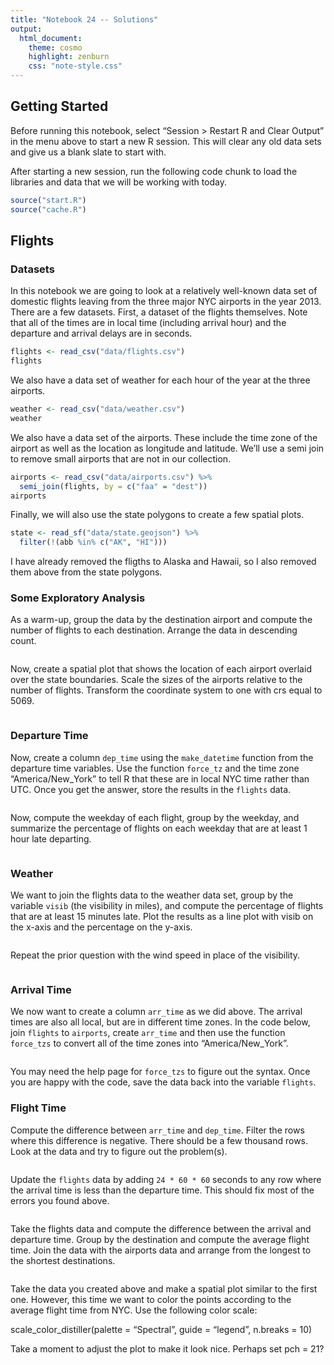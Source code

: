 ```yaml
---
title: "Notebook 24 -- Solutions"
output:
  html_document:
    theme: cosmo
    highlight: zenburn
    css: "note-style.css"
---
```


## Getting Started

Before running this notebook, select "Session > Restart R and Clear Output" in
the menu above to start a new R session. This will clear any old data sets and
give us a blank slate to start with.

After starting a new session, run the following code chunk to load the
libraries and data that we will be working with today.

```r
source("start.R")
source("cache.R")
```

## Flights

### Datasets

In this notebook we are going to look at a relatively well-known data set of
domestic flights leaving from the three major NYC airports in the year 2013.
There are a few datasets. First, a dataset of the flights themselves. Note that
all of the times are in local time (including arrival hour) and the departure
and arrival delays are in seconds.

```r
flights <- read_csv("data/flights.csv")
flights
```

We also have a data set of weather for each hour of the year at the three
airports.

```r
weather <- read_csv("data/weather.csv")
weather
```

We also have a data set of the airports. These include the time zone of the 
airport as well as the location as longitude and latitude. We'll use a semi join
to remove small airports that are not in our collection.

```r
airports <- read_csv("data/airports.csv") %>%
  semi_join(flights, by = c("faa" = "dest"))
airports
```

Finally, we will also use the state polygons to create a few spatial plots.

```r
state <- read_sf("data/state.geojson") %>%
  filter(!(abb %in% c("AK", "HI")))
```

I have already removed the fligths to Alaska and Hawaii, so I also removed 
them above from the state polygons.

### Some Exploratory Analysis

As a warm-up, group the data by the destination airport and compute the number 
of flights to each destination. Arrange the data in descending count.

```r

```

Now, create a spatial plot that shows the location of each airport overlaid over
the state boundaries. Scale the sizes of the airports relative to the number of
flights. Transform the coordinate system to one with crs equal to 5069. 

```r

```

### Departure Time

Now, create a column `dep_time` using the `make_datetime` function from the 
departure time variables. Use the function `force_tz` and the time zone
"America/New_York" to tell R that these are in local NYC time rather than UTC.
Once you get the answer, store the results in the `flights` data.

```r

```

Now, compute the weekday of each flight, group by the weekday, and summarize the
percentage of flights on each weekday that are at least 1 hour late departing.

```r

```

### Weather

We want to join the flights data to the weather data set, group by the variable
`visib` (the visibility in miles), and compute the percentage of flights that
are at least 15 minutes late. Plot the results as a line plot with visib on
the x-axis and the percentage on the y-axis.

```r

```

Repeat the prior question with the wind speed in place of the visibility.

```r

```

### Arrival Time

We now want to create a column `arr_time` as we did above. The arrival times 
are also all local, but are in different time zones. In the code below, join
`flights` to `airports`, create `arr_time` and then use the function `force_tzs`
to convert all of the time zones into "America/New_York". 

```r

```

You may need the help page for `force_tzs` to figure out the syntax. Once you
are happy with the code, save the data back into the variable `flights`.

### Flight Time

Compute the difference between `arr_time` and `dep_time`. Filter the rows where
this difference is negative. There should be a few thousand rows. Look at the
data and try to figure out the problem(s).

```r

```

Update the `flights` data by adding `24 * 60 * 60` seconds to any row where the
arrival time is less than the departure time. This should fix most of the
errors you found above.

```r

```

Take the flights data and compute the difference between the arrival and
departure time. Group by the destination and compute the average flight time.
Join the data with the airports data and arrange from the longest to the
shortest destinations.

```r

```

Take the data you created above and make a spatial plot similar to the first 
one. However, this time we want to color the points according to the average
flight time from NYC. Use the following color scale:

  scale_color_distiller(palette = "Spectral", guide = "legend", n.breaks = 10)
  
Take a moment to adjust the plot to make it look nice. Perhaps set pch = 21?

```r

```



